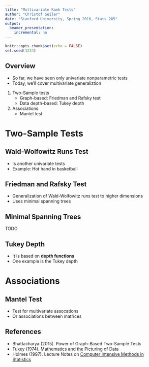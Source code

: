 ```yaml
---
title: "Multivariate Rank Tests"
author: "Christof Seiler"
date: "Stanford University, Spring 2016, Stats 205"
output:
  beamer_presentation:
    incremental: no
---
```


```r
knitr::opts_chunk$set(echo = FALSE)
set.seed(1234)
```

## Overview

* So far, we have seen only univariate nonparametric tests
* Today, we'll cover multivariate generaliztion
1. Two-Sample tests
    * Graph-based: Friedman and Rafsky test
    * Data depth-based: Tukey depth
2. Associations
    * Mantel test

# Two-Sample Tests

## Wald-Wolfowitz Runs Test

* Is another univariate tests
* Example: Hot hand in basketball

## Friedman and Rafsky Test

* Generalization of Wald-Wolfowitz runs test to higher dimensions
* Uses minimal spanning trees

## Minimal Spanning Trees

TODO

## Tukey Depth

* It is based on **depth functions**
* One example is the Tukey depth

# Associations

## Mantel Test

* Test for multivariate assocations
* Or associations between matrices

## References

* Bhattacharya (2015). Power of Graph-Based Two-Sample Tests
* Tukey (1974). Mathematics and the Picturing of Data
* Holmes (1997). Lecture Notes on [Computer Intensive Methods in Statistics](http://statweb.stanford.edu/~susan/courses/b494/node3.html#SECTION00390000000000000000)
